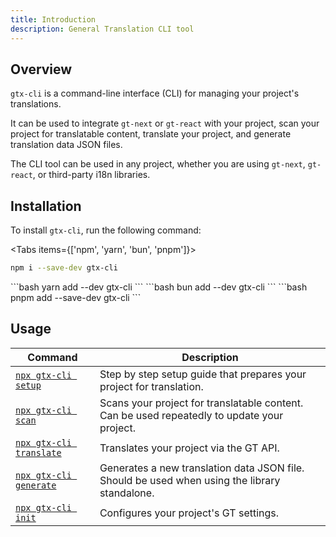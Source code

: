 ```yaml
---
title: Introduction
description: General Translation CLI tool
---
```


## Overview

`gtx-cli` is a command-line interface (CLI) for managing your project's translations.

It can be used to integrate `gt-next` or `gt-react` with your project, scan your project for translatable content, translate your project, and generate translation data JSON files.

The CLI tool can be used in any project, whether you are using `gt-next`, `gt-react`, or third-party i18n libraries.

## Installation

To install `gtx-cli`, run the following command:

<Tabs items={['npm', 'yarn', 'bun', 'pnpm']}>
  <Tab value="npm">
  ```bash 
  npm i --save-dev gtx-cli
  ``` 
  </Tab>
  <Tab value="yarn">
  ```bash 
  yarn add --dev gtx-cli
  ```
  </Tab>

  <Tab value="bun">
  ```bash 
  bun add --dev gtx-cli
  ```
  </Tab>
  <Tab value="pnpm">
  ```bash 
  pnpm add --save-dev gtx-cli
  ```
  </Tab>
</Tabs>

## Usage

| Command | Description |
| --- | --- |
| [`npx gtx-cli setup`](/docs/cli/setup) | Step by step setup guide that prepares your project for translation. |
| [`npx gtx-cli scan`](/docs/cli/scan) | Scans your project for translatable content. Can be used repeatedly to update your project. |
| [`npx gtx-cli translate`](/docs/cli/translate) | Translates your project via the GT API. |
| [`npx gtx-cli generate`](/docs/cli/generate) | Generates a new translation data JSON file. Should be used when using the library standalone. |
| [`npx gtx-cli init`](/docs/cli/setup) | Configures your project's GT settings. |